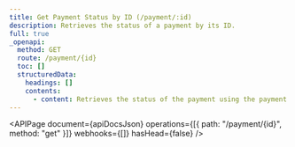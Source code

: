 ```yaml
---
title: Get Payment Status by ID (/payment/:id)
description: Retrieves the status of a payment by its ID.
full: true
_openapi:
  method: GET
  route: /payment/{id}
  toc: []
  structuredData:
    headings: []
    contents:
      - content: Retrieves the status of the payment using the payment ID.
---
```



<APIPage
  document={apiDocsJson}
  operations={[{ path: "/payment/{id}", method: "get" }]}
  webhooks={[]}
  hasHead={false}
/>


